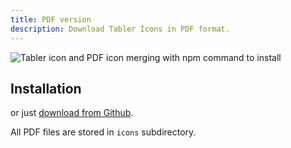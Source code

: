 ```yaml
---
title: PDF version
description: Download Tabler Icons in PDF format.
---
```


![Tabler icon and PDF icon merging with npm command to install](https://raw.githubusercontent.com/tabler/tabler-icons/master/.github/packages/og-package-pdf.png)

## Installation

<TabsPackage name="@tabler/icons-pdf" />

or just [download from Github](https://github.com/tabler/tabler-icons/releases).

All PDF files are stored in `icons` subdirectory.
